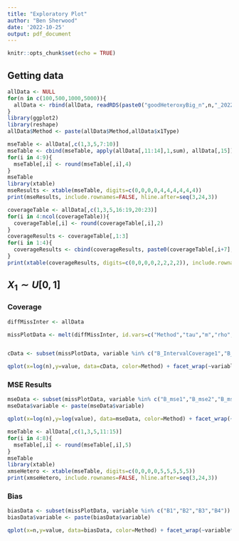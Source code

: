 ```yaml
---
title: "Exploratory Plot"
author: "Ben Sherwood"
date: '2022-10-25'
output: pdf_document
---
```


```r
knitr::opts_chunk$set(echo = TRUE)
```

## Getting data
```r
allData <- NULL
for(n in c(100,500,1000,5000)){    
  allData <- rbind(allData, readRDS(paste0("goodHeteroxyBig_n",n,"_2022.RDS"))$results)
}
library(ggplot2)
library(reshape)
allData$Method <- paste(allData$Method,allData$x1Type)
```
<!-- ## Original Results -->
<!-- ```{r} -->
<!-- diffMissInter <- rbind(readRDS("Nn100var4ycoef-1_2022.RDS")$results, -->
<!--                  readRDS("Nn500var4ycoef-1_2022.RDS")$results, -->
<!--                  readRDS("Nn1000var4ycoef-1_2022.RDS")$results) -->
<!-- missPlotData <- melt(diffMissInter, id.vars=c("Method","tau","m","rho","n","ycoef")) -->


<!-- cData <- subset(missPlotData, variable %in% c("B_IntervalCoverage1","B_IntervalCoverage2","B_IntervalCoverage3","B_IntervalCoverage4")) -->

<!-- qplot(x=log(n),y=value, data=cData, color=Method) + facet_wrap(~variable*m) -->
<!-- ``` -->

```r
mseTable <- allData[,c(1,3,5,7:10)]
mseTable <- cbind(mseTable, apply(allData[,11:14],1,sum), allData[,15])
for(i in 4:9){
  mseTable[,i] <- round(mseTable[,i],4)
}
mseTable
library(xtable)
mseResults <- xtable(mseTable, digits=c(0,0,0,0,4,4,4,4,4,4))
print(mseResults, include.rownames=FALSE, hline.after=seq(3,24,3))
```

```r
coverageTable <- allData[,c(1,3,5,16:19,20:23)]
for(i in 4:ncol(coverageTable)){
  coverageTable[,i] <- round(coverageTable[,i],2)
}
coverageResults <- coverageTable[,1:3]
for(i in 1:4){
  coverageResults <- cbind(coverageResults, paste0(coverageTable[,i+7],"(",coverageTable[,i+3],")"))
}
print(xtable(coverageResults, digits=c(0,0,0,0,2,2,2,2)), include.rownames=FALSE, hline.after=seq(3,24,3))

```



## $X_1 \sim U[0,1]$ 

### Coverage
```r
diffMissInter <- allData

missPlotData <- melt(diffMissInter, id.vars=c("Method","tau","m","rho","n","ycoef"))


cData <- subset(missPlotData, variable %in% c("B_IntervalCoverage1","B_IntervalCoverage2","B_IntervalCoverage3","B_IntervalCoverage4"))

qplot(x=log(n),y=value, data=cData, color=Method) + facet_wrap(~variable*m)
```


### MSE Results
```r
mseData <- subset(missPlotData, variable %in% c("B_mse1","B_mse2","B_mse3","B_mse4","gMSE"))
mseData$variable <- paste(mseData$variable)

qplot(x=log(n),y=log(value), data=mseData, color=Method) + facet_wrap(~variable*m)
```

```r
mseTable <- allData[,c(1,3,5,11:15)]
for(i in 4:8){
  mseTable[,i] <- round(mseTable[,i],5)
}
mseTable
library(xtable)
xmseHetero <- xtable(mseTable, digits=c(0,0,0,0,5,5,5,5,5))
print(xmseHetero, include.rownames=FALSE, hline.after=seq(3,24,3))
```

### Bias
```r
biasData <- subset(missPlotData, variable %in% c("B1","B2","B3","B4"))
biasData$variable <- paste(biasData$variable)

qplot(x=n,y=value, data=biasData, color=Method) + facet_wrap(~variable*m)
```